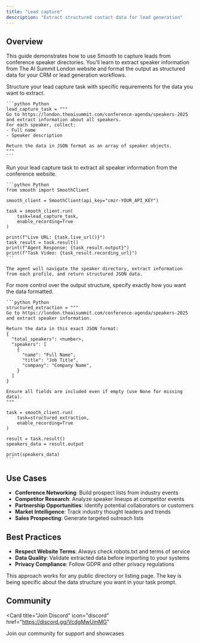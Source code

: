 ```yaml
---
title: "Lead capture"
description: "Extract structured contact data for lead generation"
---
```


## Overview

This guide demonstrates how to use Smooth to capture leads from conference speaker directories. You'll learn to extract speaker information from The AI Summit London website and format the output as structured data for your CRM or lead generation workflows.

<Steps>
  <Step title="Define Data Extraction Task">
    Structure your lead capture task with specific requirements for the data you want to extract.

    ```python Python
    lead_capture_task = """
    Go to https://london.theaisummit.com/conference-agenda/speakers-2025 and extract information about all speakers. 
    For each speaker, collect:
    - Full name
    - Speaker description
    
    Return the data in JSON format as an array of speaker objects.
    """
    ```
  </Step>
  
  <Step title="Execute Lead Capture">
    Run your lead capture task to extract all speaker information from the conference website.

    ```python Python
    from smooth import SmoothClient

    smooth_client = SmoothClient(api_key="cmzr-YOUR_API_KEY")
    
    task = smooth_client.run(
        task=lead_capture_task,
        enable_recording=True
    )

    print(f"Live URL: {task.live_url()}")
    task_result = task.result()
    print(f"Agent Response: {task_result.output}")
    print(f"Task Video: {task_result.recording_url}")
    ```

    The agent will navigate the speaker directory, extract information from each profile, and return structured JSON data.
  </Step>

  <Step title="Request Specific Output Format">
    For more control over the output structure, specify exactly how you want the data formatted.

    ```python Python
    structured_extraction = """
    Go to https://london.theaisummit.com/conference-agenda/speakers-2025 and extract speaker information.
    
    Return the data in this exact JSON format:
    {
      "total_speakers": <number>,
      "speakers": [
        {
          "name": "Full Name",
          "title": "Job Title",
          "company": "Company Name",
        }
      ]
    }
    
    Ensure all fields are included even if empty (use None for missing data).
    """

    task = smooth_client.run(
        task=structured_extraction,
        enable_recording=True
    )

    result = task.result()
    speakers_data = result.output
    
    print(speakers_data)
    ```
  </Step>
</Steps>

## Use Cases

- **Conference Networking**: Build prospect lists from industry events
- **Competitor Research**: Analyze speaker lineups at competitor events  
- **Partnership Opportunities**: Identify potential collaborators or customers
- **Market Intelligence**: Track industry thought leaders and trends
- **Sales Prospecting**: Generate targeted outreach lists

## Best Practices

- **Respect Website Terms**: Always check robots.txt and terms of service
- **Data Quality**: Validate extracted data before importing to your systems
- **Privacy Compliance**: Follow GDPR and other privacy regulations

<Note>
  This approach works for any public directory or listing page. The key is being specific about the data structure you want in your task prompt.
</Note>

## Community

<Card
  title="Join Discord"
  icon="discord"
  href="https://discord.gg/VcdgMwUmMG"
>
  Join our community for support and showcases
</Card>
